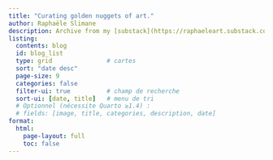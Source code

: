 ```yaml
---
title: "Curating golden nuggets of art."
author: Raphaële Slimane
description: Archive from my [substack](https://raphaeleart.substack.com/).
listing:
  contents: blog
  id: blog_list
  type: grid               # cartes
  sort: "date desc"
  page-size: 9
  categories: false
  filter-ui: true          # champ de recherche
  sort-ui: [date, title]   # menu de tri
  # Optionnel (nécessite Quarto ≥1.4) :
  # fields: [image, title, categories, description, date]
format:
  html:
    page-layout: full
    toc: false
---
```


::: {#blog_list}
:::
